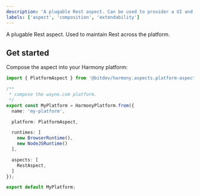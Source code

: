```yaml
---
description: 'A plugable Rest aspect. Can be used to provider a UI and API.'
labels: ['aspect', 'composition', 'extendability']
---
```


A plugable Rest aspect. Used to maintain Rest across the platform.

## Get started

Compose the aspect into your Harmony platform:

```ts
import { PlatformAspect } from '@bitdev/harmony.aspects.platform-aspect';

/**
 * compose the wayne.com platform.
 */    
export const MyPlatform = HarmonyPlatform.from({
  name: 'my-platform',

  platform: PlatformAspect,

  runtimes: [
    new BrowserRuntime(),
    new NodeJSRuntime()
  ],

  aspects: [
    RestAspect,
  ]
});

export default MyPlatform;
```